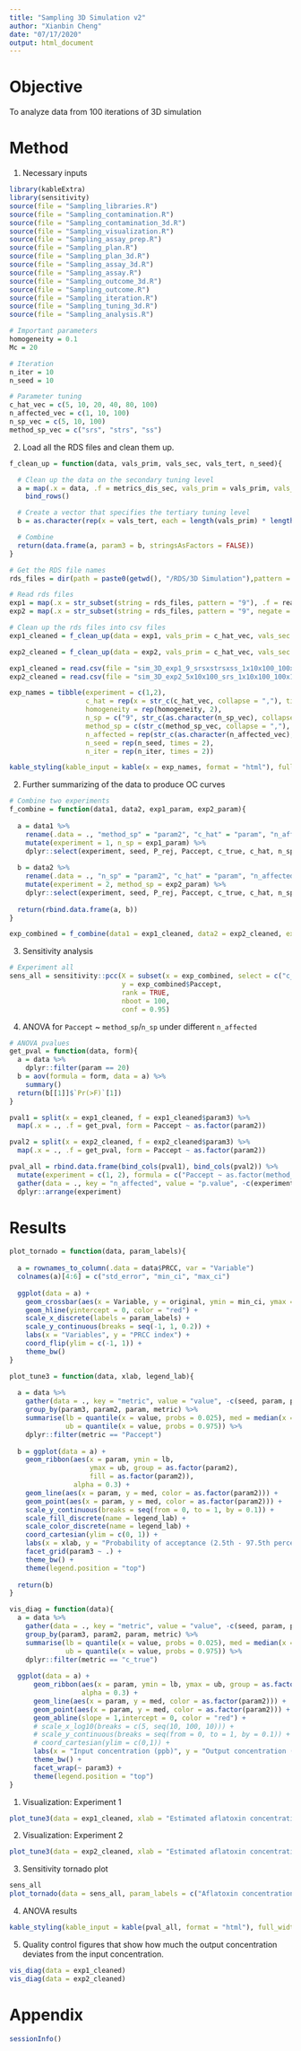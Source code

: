 ```yaml
---
title: "Sampling 3D Simulation v2"
author: "Xianbin Cheng"
date: "07/17/2020"
output: html_document
---
```


# Objective

  To analyze data from 100 iterations of 3D simulation
  
# Method

1. Necessary inputs

```r
library(kableExtra)
library(sensitivity)
source(file = "Sampling_libraries.R")
source(file = "Sampling_contamination.R")
source(file = "Sampling_contamination_3d.R")
source(file = "Sampling_visualization.R")
source(file = "Sampling_assay_prep.R")
source(file = "Sampling_plan.R")
source(file = "Sampling_plan_3d.R")
source(file = "Sampling_assay_3d.R")
source(file = "Sampling_assay.R")
source(file = "Sampling_outcome_3d.R")
source(file = "Sampling_outcome.R")
source(file = "Sampling_iteration.R")
source(file = "Sampling_tuning_3d.R")
source(file = "Sampling_analysis.R")
```

```r
# Important parameters
homogeneity = 0.1
Mc = 20

# Iteration
n_iter = 10
n_seed = 10

# Parameter tuning
c_hat_vec = c(5, 10, 20, 40, 80, 100)
n_affected_vec = c(1, 10, 100)
n_sp_vec = c(5, 10, 100)
method_sp_vec = c("srs", "strs", "ss")
```

2. Load all the RDS files and clean them up.

```r
f_clean_up = function(data, vals_prim, vals_sec, vals_tert, n_seed){

  # Clean up the data on the secondary tuning level
  a = map(.x = data, .f = metrics_dis_sec, vals_prim = vals_prim, vals_sec = vals_sec, n_seed = n_seed) %>%
    bind_rows()

  # Create a vector that specifies the tertiary tuning level
  b = as.character(rep(x = vals_tert, each = length(vals_prim) * length(vals_sec) * n_seed))

  # Combine
  return(data.frame(a, param3 = b, stringsAsFactors = FALSE))
}
```

```r
# Get the RDS file names
rds_files = dir(path = paste0(getwd(), "/RDS/3D Simulation"),pattern = "10x10.rds", full.names = TRUE)

# Read rds files
exp1 = map(.x = str_subset(string = rds_files, pattern = "9"), .f = readRDS)
exp2 = map(.x = str_subset(string = rds_files, pattern = "9", negate = TRUE), .f = readRDS)

# Clean up the rds files into csv files
exp1_cleaned = f_clean_up(data = exp1, vals_prim = c_hat_vec, vals_sec = method_sp_vec, vals_tert = n_affected_vec, n_seed = n_seed)

exp2_cleaned = f_clean_up(data = exp2, vals_prim = c_hat_vec, vals_sec = n_sp_vec, vals_tert = n_affected_vec, n_seed = n_seed)
```

```r
exp1_cleaned = read.csv(file = "sim_3D_exp1_9_srsxstrsxss_1x10x100_100x100.csv", header = TRUE, row.names = 1, stringsAsFactors = FALSE)
exp2_cleaned = read.csv(file = "sim_3D_exp2_5x10x100_srs_1x10x100_100x100.csv", header = TRUE, row.names = 1, stringsAsFactors = FALSE)
```

```r
exp_names = tibble(experiment = c(1,2), 
                   c_hat = rep(x = str_c(c_hat_vec, collapse = ","), times = 2), 
                   homogeneity = rep(homogeneity, 2), 
                   n_sp = c("9", str_c(as.character(n_sp_vec), collapse = ",")), 
                   method_sp = c(str_c(method_sp_vec, collapse = ","), "srs"), 
                   n_affected = rep(str_c(as.character(n_affected_vec), collapse = ","), times = 2), 
                   n_seed = rep(n_seed, times = 2), 
                   n_iter = rep(n_iter, times = 2))

kable_styling(kable_input = kable(x = exp_names, format = "html"), full_width = TRUE)
```

2. Further summarizing of the data to produce OC curves

```r
# Combine two experiments
f_combine = function(data1, data2, exp1_param, exp2_param){
  
  a = data1 %>%
    rename(.data = ., "method_sp" = "param2", "c_hat" = "param", "n_affected" = "param3") %>%
    mutate(experiment = 1, n_sp = exp1_param) %>%
    dplyr::select(experiment, seed, P_rej, Paccept, c_true, c_hat, n_sp, method_sp, n_affected)
  
  b = data2 %>%
    rename(.data = ., "n_sp" = "param2", "c_hat" = "param", "n_affected" = "param3") %>%
    mutate(experiment = 2, method_sp = exp2_param) %>%
    dplyr::select(experiment, seed, P_rej, Paccept, c_true, c_hat, n_sp, method_sp, n_affected)
    
  return(rbind.data.frame(a, b))
}
```

```r
exp_combined = f_combine(data1 = exp1_cleaned, data2 = exp2_cleaned, exp1_param = 9, exp2_param = "srs")
```

3. Sensitivity analysis

```r
# Experiment all
sens_all = sensitivity::pcc(X = subset(x = exp_combined, select = c("c_hat", "method_sp", "n_affected", "n_sp")), 
                            y = exp_combined$Paccept, 
                            rank = TRUE, 
                            nboot = 100, 
                            conf = 0.95)
```

4. ANOVA for `Paccept` ~ `method_sp`/`n_sp` under different `n_affected`

```r
# ANOVA pvalues
get_pval = function(data, form){
  a = data %>%
    dplyr::filter(param == 20)
  b = aov(formula = form, data = a) %>%
    summary() 
  return(b[[1]]$`Pr(>F)`[1])
}
```

```r
pval1 = split(x = exp1_cleaned, f = exp1_cleaned$param3) %>%
  map(.x = ., .f = get_pval, form = Paccept ~ as.factor(param2))

pval2 = split(x = exp2_cleaned, f = exp2_cleaned$param3) %>%
  map(.x = ., .f = get_pval, form = Paccept ~ as.factor(param2))

pval_all = rbind.data.frame(bind_cols(pval1), bind_cols(pval2)) %>%
  mutate(experiment = c(1, 2), formula = c("Paccept ~ as.factor(method_sp)", "Paccept ~ as.factor(n_sp)"), c_hat = 20) %>%
  gather(data = ., key = "n_affected", value = "p.value", -c(experiment, formula, c_hat)) %>%
  dplyr::arrange(experiment)
```

# Results

```r
plot_tornado = function(data, param_labels){
  
  a = rownames_to_column(.data = data$PRCC, var = "Variable")
  colnames(a)[4:6] = c("std_error", "min_ci", "max_ci")
  
  ggplot(data = a) +
    geom_crossbar(aes(x = Variable, y = original, ymin = min_ci, ymax = max_ci)) +
    geom_hline(yintercept = 0, color = "red") +
    scale_x_discrete(labels = param_labels) +
    scale_y_continuous(breaks = seq(-1, 1, 0.2)) +
    labs(x = "Variables", y = "PRCC index") +
    coord_flip(ylim = c(-1, 1)) +
    theme_bw()
}

plot_tune3 = function(data, xlab, legend_lab){
  
  a = data %>% 
    gather(data = ., key = "metric", value = "value", -c(seed, param, param2, param3)) %>% 
    group_by(param3, param2, param, metric) %>% 
    summarise(lb = quantile(x = value, probs = 0.025), med = median(x = value), 
              ub = quantile(x = value, probs = 0.975)) %>% 
    dplyr::filter(metric == "Paccept")
  
  b = ggplot(data = a) + 
    geom_ribbon(aes(x = param, ymin = lb, 
                    ymax = ub, group = as.factor(param2), 
                    fill = as.factor(param2)), 
                alpha = 0.3) + 
    geom_line(aes(x = param, y = med, color = as.factor(param2))) + 
    geom_point(aes(x = param, y = med, color = as.factor(param2))) + 
    scale_y_continuous(breaks = seq(from = 0, to = 1, by = 0.1)) + 
    scale_fill_discrete(name = legend_lab) + 
    scale_color_discrete(name = legend_lab) + 
    coord_cartesian(ylim = c(0, 1)) + 
    labs(x = xlab, y = "Probability of acceptance (2.5th - 97.5th percentile)") + 
    facet_grid(param3 ~ .) +
    theme_bw() + 
    theme(legend.position = "top")
    
  return(b)
}

vis_diag = function(data){
  a = data %>% 
    gather(data = ., key = "metric", value = "value", -c(seed, param, param2, param3)) %>% 
    group_by(param3, param2, param, metric) %>% 
    summarise(lb = quantile(x = value, probs = 0.025), med = median(x = value), 
              ub = quantile(x = value, probs = 0.975)) %>% 
    dplyr::filter(metric == "c_true")
    
  ggplot(data = a) +
      geom_ribbon(aes(x = param, ymin = lb, ymax = ub, group = as.factor(param2), fill = as.factor(param2)), 
                  alpha = 0.3) +
      geom_line(aes(x = param, y = med, color = as.factor(param2))) +
      geom_point(aes(x = param, y = med, color = as.factor(param2))) +
      geom_abline(slope = 1,intercept = 0, color = "red") +
      # scale_x_log10(breaks = c(5, seq(10, 100, 10))) +
      # scale_y_continuous(breaks = seq(from = 0, to = 1, by = 0.1)) +
      # coord_cartesian(ylim = c(0,1)) +
      labs(x = "Input concentration (ppb)", y = "Output concentration (2.5th - 97.5th percentile)") +
      theme_bw() +
      facet_wrap(~ param3) +
      theme(legend.position = "top")
}
```

1. Visualization: Experiment 1

```r
plot_tune3(data = exp1_cleaned, xlab = "Estimated aflatoxin concentration (ppb)", legend_lab = "Sampling strategy")
```

2. Visualization: Experiment 2

```r
plot_tune3(data = exp2_cleaned, xlab = "Estimated aflatoxin concentration (ppb)", legend_lab = "Number of samples")
```

3. Sensitivity tornado plot

```r
sens_all
plot_tornado(data = sens_all, param_labels = c("Aflatoxin concentration", "Sampling strategy", "Clustering", "Number of probes"))
```

4. ANOVA results

```r
kable_styling(kable_input = kable(pval_all, format = "html"), full_width = TRUE)
```

5. Quality control figures that show how much the output concentration deviates from the input concentration.

```r
vis_diag(data = exp1_cleaned)
vis_diag(data = exp2_cleaned)
```


# Appendix

```r
sessionInfo()
```

